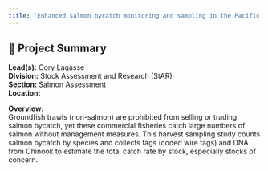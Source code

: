 ```yaml
---
title: "Enhanced salmon bycatch monitoring and sampling in the Pacific region groundfish trawl fishery"
---
```


## 🧬 Project Summary

**Lead(s):** Cory Lagasse  
**Division:** Stock Assessment and Research (StAR)  
**Section:** Salmon Assessment  
**Location:**   

**Overview:**  
Groundfish trawls (non-salmon) are prohibited from selling or trading salmon bycatch, yet these commercial fisheries catch large numbers of salmon without management measures. This harvest sampling study counts salmon bycatch by species and collects tags (coded wire tags) and DNA from Chinook to estimate the total catch rate by stock, especially stocks of concern.
